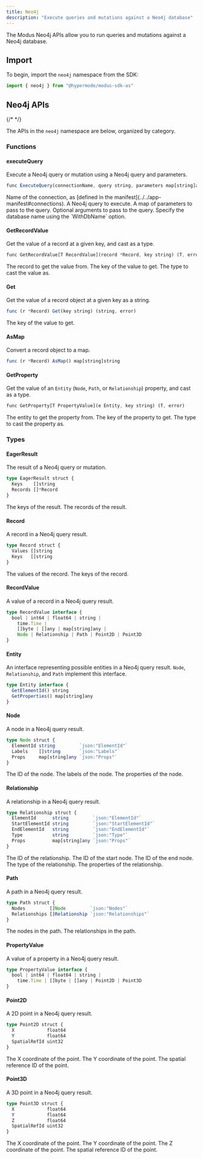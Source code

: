 ```yaml
---
title: Neo4j
description: "Execute queries and mutations against a Neo4j database"
---
```



<SdkHeader language="AssemblyScript" feature="Neo4j" />

The Modus Neo4j APIs allow you to run queries and mutations against a Neo4j
database.

## Import

To begin, import the `neo4j` namespace from the SDK:

```ts
import { neo4j } from "@hypermode/modus-sdk-as"
```

## Neo4j APIs

{/* <!-- vale Google.Headings = NO --> */}

The APIs in the `neo4j` namespace are below, organized by category.

<SdkTip />

### Functions

#### executeQuery

Execute a Neo4j query or mutation using a Neo4j query and parameters.

```ts
func ExecuteQuery(connectionName, query string, parameters map[string]any, opts ...Neo4jOption) (*EagerResult, error)
```

<ResponseField name="connectionName" type="string" required>
  Name of the connection, as [defined in the
  manifest](../../app-manifest#connections).
</ResponseField>

<ResponseField name="query" type="string" required>
  A Neo4j query to execute.
</ResponseField>

<ResponseField name="parameters" type="map[string]any" required>
  A map of parameters to pass to the query.
</ResponseField>

<ResponseField name="opts" type="Neo4jOption" required>
  Optional arguments to pass to the query. Specify the database name using the
  `WithDbName` option.
</ResponseField>

#### GetRecordValue

Get the value of a record at a given key, and cast as a type.

```ts
func GetRecordValue[T RecordValue](record *Record, key string) (T, error)
```

<ResponseField name="record" type="Record" required>
  The record to get the value from.
</ResponseField>

<ResponseField name="key" type="string" required>
  The key of the value to get.
</ResponseField>

<ResponseField name="T" type="RecordValue" required>
  The type to cast the value as.
</ResponseField>

#### Get

Get the value of a record object at a given key as a string.

```ts
func (r *Record) Get(key string) (string, error)
```

<ResponseField name="key" type="string" required>
  The key of the value to get.
</ResponseField>

#### AsMap

Convert a record object to a map.

```ts
func (r *Record) AsMap() map[string]string
```

#### GetProperty

Get the value of an `Entity` (`Node`, `Path`, or `Relationship`) property, and
cast as a type.

```ts
func GetProperty[T PropertyValue](e Entity, key string) (T, error)
```

<ResponseField name="e" type="Entity" required>
  The entity to get the property from.
</ResponseField>

<ResponseField name="key" type="string" required>
  The key of the property to get.
</ResponseField>

<ResponseField name="T" type="PropertyValue" required>
  The type to cast the property as.
</ResponseField>

### Types

#### EagerResult

The result of a Neo4j query or mutation.

```ts
type EagerResult struct {
  Keys    []string
  Records []*Record
}
```

<ResponseField name="Keys" type="string[]" required>
  The keys of the result.
</ResponseField>

<ResponseField name="Records" type="Record[]" required>
  The records of the result.
</ResponseField>

#### Record

A record in a Neo4j query result.

```ts
type Record struct {
  Values []string
  Keys   []string
}
```

<ResponseField name="Values" type="string[]" required>
  The values of the record.
</ResponseField>

<ResponseField name="Keys" type="string[]" required>
  The keys of the record.
</ResponseField>

#### RecordValue

A value of a record in a Neo4j query result.

```ts
type RecordValue interface {
  bool | int64 | float64 | string |
    time.Time |
    []byte | []any | map[string]any |
    Node | Relationship | Path | Point2D | Point3D
}
```

#### Entity

An interface representing possible entities in a Neo4j query result. `Node`,
`Relationship`, and `Path` implement this interface.

```ts
type Entity interface {
  GetElementId() string
  GetProperties() map[string]any
}
```

#### Node

A node in a Neo4j query result.

```ts
type Node struct {
  ElementId string         `json:"ElementId"`
  Labels    []string       `json:"Labels"`
  Props     map[string]any `json:"Props"`
}
```

<ResponseField name="ElementId" type="string" required>
  The ID of the node.
</ResponseField>

<ResponseField name="Labels" type="string[]" required>
  The labels of the node.
</ResponseField>

<ResponseField name="Props" type="map[string]any" required>
  The properties of the node.
</ResponseField>

#### Relationship

A relationship in a Neo4j query result.

```ts
type Relationship struct {
  ElementId      string         `json:"ElementId"`
  StartElementId string         `json:"StartElementId"`
  EndElementId   string         `json:"EndElementId"`
  Type           string         `json:"Type"`
  Props          map[string]any `json:"Props"`
}
```

<ResponseField name="ElementId" type="string" required>
  The ID of the relationship.
</ResponseField>

<ResponseField name="StartElementId" type="string" required>
  The ID of the start node.
</ResponseField>

<ResponseField name="EndElementId" type="string" required>
  The ID of the end node.
</ResponseField>

<ResponseField name="Type" type="string" required>
  The type of the relationship.
</ResponseField>

<ResponseField name="Props" type="map[string]any" required>
  The properties of the relationship.
</ResponseField>

#### Path

A path in a Neo4j query result.

```ts
type Path struct {
  Nodes         []Node         `json:"Nodes"`
  Relationships []Relationship `json:"Relationships"`
}
```

<ResponseField name="Nodes" type="Node[]" required>
  The nodes in the path.
</ResponseField>

<ResponseField name="Relationships" type="Relationship[]" required>
  The relationships in the path.
</ResponseField>

#### PropertyValue

A value of a property in a Neo4j query result.

```ts
type PropertyValue interface {
  bool | int64 | float64 | string |
    time.Time | []byte | []any | Point2D | Point3D
}
```

#### Point2D

A 2D point in a Neo4j query result.

```ts
type Point2D struct {
  X            float64
  Y            float64
  SpatialRefId uint32
}
```

<ResponseField name="X" type="float64" required>
  The X coordinate of the point.
</ResponseField>

<ResponseField name="Y" type="float64" required>
  The Y coordinate of the point.
</ResponseField>

<ResponseField name="SpatialRefId" type="uint32" required>
  The spatial reference ID of the point.
</ResponseField>

#### Point3D

A 3D point in a Neo4j query result.

```ts
type Point3D struct {
  X            float64
  Y            float64
  Z            float64
  SpatialRefId uint32
}
```

<ResponseField name="X" type="float64" required>
  The X coordinate of the point.
</ResponseField>

<ResponseField name="Y" type="float64" required>
  The Y coordinate of the point.
</ResponseField>

<ResponseField name="Z" type="float64" required>
  The Z coordinate of the point.
</ResponseField>

<ResponseField name="SpatialRefId" type="uint32" required>
  The spatial reference ID of the point.
</ResponseField>

